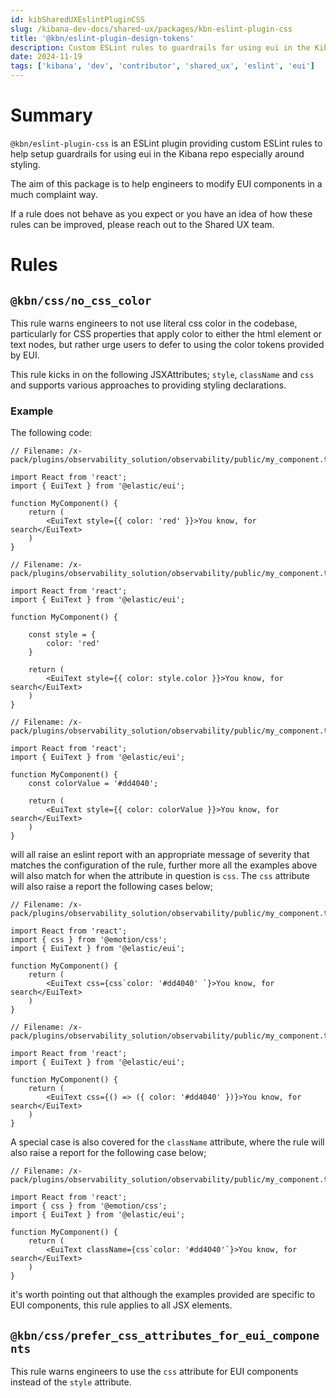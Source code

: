 ```yaml
---
id: kibSharedUXEslintPluginCSS
slug: /kibana-dev-docs/shared-ux/packages/kbn-eslint-plugin-css
title: '@kbn/eslint-plugin-design-tokens'
description: Custom ESLint rules to guardrails for using eui in the Kibana repository
date: 2024-11-19
tags: ['kibana', 'dev', 'contributor', 'shared_ux', 'eslint', 'eui']
---
```


# Summary

`@kbn/eslint-plugin-css` is an ESLint plugin providing custom ESLint rules to help setup guardrails for using eui in the Kibana repo especially around styling.

The aim of this package is to help engineers to modify EUI components in a much complaint way.

If a rule does not behave as you expect or you have an idea of how these rules can be improved, please reach out to the Shared UX team.

# Rules

## `@kbn/css/no_css_color`

This rule warns engineers to not use literal css color in the codebase, particularly for CSS properties that apply color to 
either the html element or text nodes, but rather urge users to defer to using the color tokens provided by EUI.

This rule kicks in on the following JSXAttributes; `style`, `className` and `css` and supports various approaches to providing styling declarations.

### Example

The following code:

```
// Filename: /x-pack/plugins/observability_solution/observability/public/my_component.tsx

import React from 'react';
import { EuiText } from '@elastic/eui';

function MyComponent() {
    return (
        <EuiText style={{ color: 'red' }}>You know, for search</EuiText>
    )
}
```

```
// Filename: /x-pack/plugins/observability_solution/observability/public/my_component.tsx

import React from 'react';
import { EuiText } from '@elastic/eui';

function MyComponent() {

    const style = {
        color: 'red'
    }

    return (
        <EuiText style={{ color: style.color }}>You know, for search</EuiText>
    )
}
```

```
// Filename: /x-pack/plugins/observability_solution/observability/public/my_component.tsx

import React from 'react';
import { EuiText } from '@elastic/eui';

function MyComponent() {
    const colorValue = '#dd4040';

    return (
        <EuiText style={{ color: colorValue }}>You know, for search</EuiText>
    )
}
```

will all raise an eslint report with an appropriate message of severity that matches the configuration of the rule, further more all the examples above
will also match for when the attribute in question is `css`. The `css` attribute will also raise a report the following cases below;

```
// Filename: /x-pack/plugins/observability_solution/observability/public/my_component.tsx

import React from 'react';
import { css } from '@emotion/css';
import { EuiText } from '@elastic/eui';

function MyComponent() {
    return (
        <EuiText css={css`color: '#dd4040' `}>You know, for search</EuiText>
    )
}
```

```
// Filename: /x-pack/plugins/observability_solution/observability/public/my_component.tsx

import React from 'react';
import { EuiText } from '@elastic/eui';

function MyComponent() {
    return (
        <EuiText css={() => ({ color: '#dd4040' })}>You know, for search</EuiText>
    )
}
```

A special case is also covered for the `className` attribute, where the rule will also raise a report for the following case below;


```
// Filename: /x-pack/plugins/observability_solution/observability/public/my_component.tsx

import React from 'react';
import { css } from '@emotion/css';
import { EuiText } from '@elastic/eui';

function MyComponent() {
    return (
        <EuiText className={css`color: '#dd4040'`}>You know, for search</EuiText>
    )
}
```

it's worth pointing out that although the examples provided are specific to EUI components, this rule applies to all JSX elements.

## `@kbn/css/prefer_css_attributes_for_eui_components`

This rule warns engineers to use the `css` attribute for EUI components instead of the `style` attribute. 

